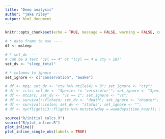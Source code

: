 ```yaml
---
title: "Demo analysis"
author: "jake riley"
output: html_document
---
```


```r
knitr::opts_chunk$set(echo = TRUE, message = FALSE, warning = FALSE, cache = T, comment = "")
```

```r
# * data frame to use ----
df <- msleep

# * set_dv ----
# can be a test "cyl == 4" or "(cyl == 4 & cty > 10)"
set_dv <- "sleep_total" 

# * columns to ignore ----
set_ignore <- c("conservation", "awake")

# df <- mpg; set_dv <- "cty %>% ntile(4) > 3"; set_ignore <- "cty";
# df <- iris; set_dv <- "Species != 'versicolor'"; set_ignore <- "Species";
# df <- mtcars; set_dv <- "vs == 1"; set_ignore <- "vs";
# df <- survival::flchain; set_dv <- "death"; set_ignore <- "chapter";
# df <- survival::colon; set_dv <- "status"; set_ignore <- "";
# df <- nycflights13::flights %>% mutate(wday = weekdays(time_hour)); set_dv <- "dep_delay > 40"; set_ignore <- c("arr_delay", "dep_delay", "dep_time", "arr_time","year", "time_hour", "sched_arr_time", "hour");
```

```r
source("R/initial_calcs.R")
source("R/plot_inline.R")
plot_inline()
plot_inline_single_obs(labels = TRUE)
```

